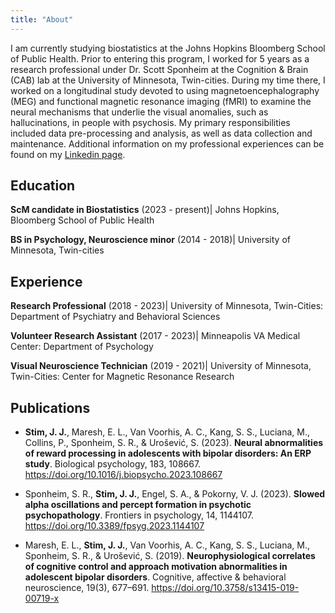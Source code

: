 ```yaml
---
title: "About"
---
```


I am currently studying biostatistics at the Johns Hopkins Bloomberg School of Public Health. Prior to entering this program, I worked for 5 years as a research professional under Dr. Scott Sponheim at the Cognition & Brain (CAB) lab at the University of Minnesota, Twin-cities. During my time there, I worked on a longitudinal study devoted to using magnetoencephalography (MEG) and functional magnetic resonance imaging (fMRI) to examine the neural mechanisms that underlie the visual anomalies, such as hallucinations, in people with psychosis. My primary responsibilities included data pre-processing and analysis, as well as data collection and maintenance. Additional information on my professional experiences can be found on my [Linkedin page](https://www.linkedin.com/in/josh-stim-69a551141/).

## Education

**ScM candidate in Biostatistics** (2023 - present)| Johns Hopkins, Bloomberg School of Public Health

**BS in Psychology, Neuroscience minor** (2014 - 2018)| University of Minnesota, Twin-cities

## Experience

**Research Professional** (2018 - 2023)| University of Minnesota, Twin-Cities: Department of Psychiatry and Behavioral Sciences

**Volunteer Research Assistant** (2017 - 2023)| Minneapolis VA Medical Center: Department of Psychology

**Visual Neuroscience Technician** (2019 - 2021)| University of Minnesota, Twin-Cities: Center for Magnetic Resonance Research

## Publications
* **Stim, J. J.**, Maresh, E. L., Van Voorhis, A. C., Kang, S. S., Luciana, M., Collins, P., Sponheim, S. R., & Urošević, S. (2023). **Neural abnormalities of reward processing in adolescents with bipolar disorders: An ERP study**. Biological psychology, 183, 108667. <https://doi.org/10.1016/j.biopsycho.2023.108667>

* Sponheim, S. R., **Stim, J. J.**, Engel, S. A., & Pokorny, V. J. (2023). **Slowed alpha oscillations and percept formation in psychotic psychopathology**. Frontiers in psychology, 14, 1144107. <https://doi.org/10.3389/fpsyg.2023.1144107>

* Maresh, E. L., **Stim, J. J.**, Van Voorhis, A. C., Kang, S. S., Luciana, M., Sponheim, S. R., & Urošević, S. (2019). **Neurophysiological correlates of cognitive control and approach motivation abnormalities in adolescent bipolar disorders**. Cognitive, affective & behavioral neuroscience, 19(3), 677–691. <https://doi.org/10.3758/s13415-019-00719-x>